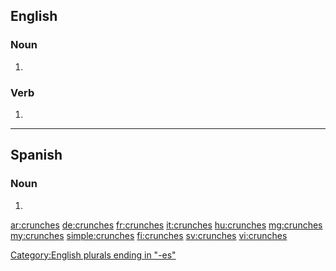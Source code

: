 ==English==

===Noun===
{{head|en|noun plural form}}

# {{plural of|crunch|lang=en}}

===Verb===
{{head|en|verb form}}

# {{en-third-person singular of|crunch}}

[[Category:English plurals ending in "-es"]]

----

==Spanish==

===Noun===
{{head|es|noun form}}

# {{plural of|crunch|lang=es}}

[[ar:crunches]]
[[de:crunches]]
[[fr:crunches]]
[[it:crunches]]
[[hu:crunches]]
[[mg:crunches]]
[[my:crunches]]
[[simple:crunches]]
[[fi:crunches]]
[[sv:crunches]]
[[vi:crunches]]